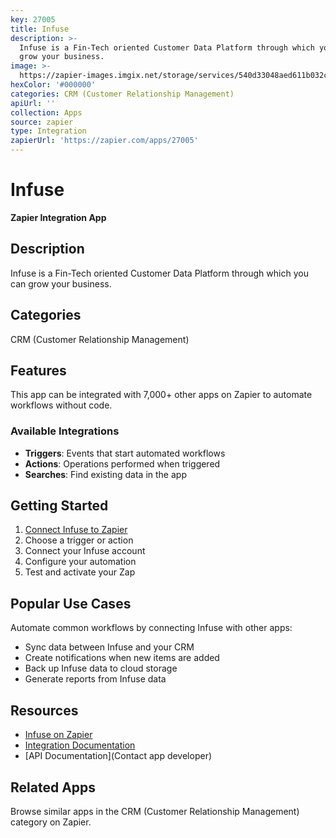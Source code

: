 ```yaml
---
key: 27005
title: Infuse
description: >-
  Infuse is a Fin-Tech oriented Customer Data Platform through which you can
  grow your business.
image: >-
  https://zapier-images.imgix.net/storage/services/540d33048aed611b032c396345c6a3c5.png?auto=format%2Ccompress&ixlib=python-3.0.0&q=50
hexColor: '#000000'
categories: CRM (Customer Relationship Management)
apiUrl: ''
collection: Apps
source: zapier
type: Integration
zapierUrl: 'https://zapier.com/apps/27005'
---
```

# Infuse

**Zapier Integration App**

## Description

Infuse is a Fin-Tech oriented Customer Data Platform through which you can grow your business.

## Categories

CRM (Customer Relationship Management)

## Features

This app can be integrated with 7,000+ other apps on Zapier to automate workflows without code.

### Available Integrations

- **Triggers**: Events that start automated workflows
- **Actions**: Operations performed when triggered
- **Searches**: Find existing data in the app

## Getting Started

1. [Connect Infuse to Zapier](https://zapier.com/apps/27005)
2. Choose a trigger or action
3. Connect your Infuse account
4. Configure your automation
5. Test and activate your Zap

## Popular Use Cases

Automate common workflows by connecting Infuse with other apps:

- Sync data between Infuse and your CRM
- Create notifications when new items are added
- Back up Infuse data to cloud storage
- Generate reports from Infuse data

## Resources

- [Infuse on Zapier](https://zapier.com/apps/27005)
- [Integration Documentation](https://zapier.com/apps/27005/integrations)
- [API Documentation](Contact app developer)

## Related Apps

Browse similar apps in the CRM (Customer Relationship Management) category on Zapier.
